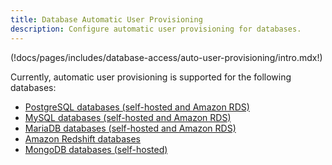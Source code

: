 ```yaml
---
title: Database Automatic User Provisioning 
description: Configure automatic user provisioning for databases.
---
```


(!docs/pages/includes/database-access/auto-user-provisioning/intro.mdx!)

Currently, automatic user provisioning is supported for the following databases:
- [PostgreSQL databases (self-hosted and Amazon RDS)](./auto-user-provisioning/postgres.mdx)
- [MySQL databases (self-hosted and Amazon RDS)](./auto-user-provisioning/mysql.mdx)
- [MariaDB databases (self-hosted and Amazon RDS)](./auto-user-provisioning/mariadb.mdx)
- [Amazon Redshift databases](./auto-user-provisioning/aws-redshift.mdx)
- [MongoDB databases (self-hosted)](./auto-user-provisioning/mongodb.mdx)



